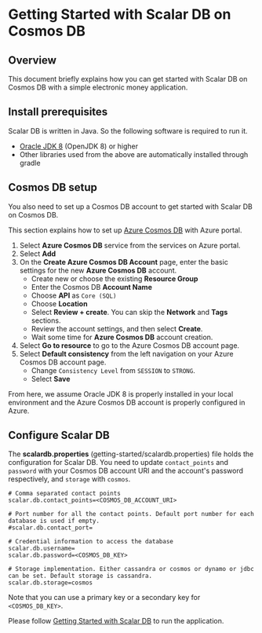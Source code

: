 # Getting Started with Scalar DB on Cosmos DB

## Overview
This document briefly explains how you can get started with Scalar DB on Cosmos DB with a simple electronic money application.

## Install prerequisites

Scalar DB is written in Java. So the following software is required to run it.

* [Oracle JDK 8](https://www.oracle.com/technetwork/java/javase/downloads/jdk8-downloads-2133151.html) (OpenJDK 8) or higher
* Other libraries used from the above are automatically installed through gradle

## Cosmos DB setup
You also need to set up a Cosmos DB account to get started with Scalar DB on Cosmos DB.

This section explains how to set up [Azure Cosmos DB](https://docs.microsoft.com/en-us/azure/cosmos-db/introduction) with Azure portal.
1. Select **Azure Cosmos DB** service from the services on Azure portal.
2. Select **Add**
3. On the **Create Azure Cosmos DB Account** page, enter the basic settings for the new **Azure Cosmos DB** account.
    * Create new or choose the existing **Resource Group**
    * Enter the Cosmos DB **Account Name**
    * Choose **API** as `Core (SQL)`
    * Choose **Location**
    * Select **Review + create**. You can skip the **Network** and **Tags** sections.
    * Review the account settings, and then select **Create**.
    *  Wait some time for **Azure Cosmos DB** account creation.
 4. Select **Go to resource** to go to the Azure Cosmos DB account page.
 5. Select **Default consistency** from the left navigation on your Azure Cosmos DB account page.
    * Change `Consistency Level` from `SESSION` to `STRONG`.
    * Select **Save**
        
From here, we assume Oracle JDK 8 is properly installed in your local environment and the Azure Cosmos DB account is properly configured in Azure.

## Configure Scalar DB
    
The **scalardb.properties** (getting-started/scalardb.properties) file holds the configuration for Scalar DB. You need to update `contact_points` and `password` with your Cosmos DB account URI and the account's password respectively, and `storage` with `cosmos`.
    
```
# Comma separated contact points
scalar.db.contact_points=<COSMOS_DB_ACCOUNT_URI>

# Port number for all the contact points. Default port number for each database is used if empty.
#scalar.db.contact_port=

# Credential information to access the database
scalar.db.username=
scalar.db.password=<COSMOS_DB_KEY>

# Storage implementation. Either cassandra or cosmos or dynamo or jdbc can be set. Default storage is cassandra.
scalar.db.storage=cosmos
```
Note that you can use a primary key or a secondary key for `<COSMOS_DB_KEY>`.

Please follow [Getting Started with Scalar DB](getting-started-with-scalardb.mdx) to run the application.
